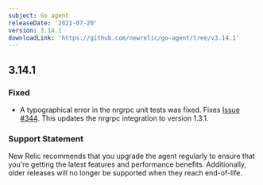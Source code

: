 ```yaml
---
subject: Go agent
releaseDate: '2021-07-20'
version: 3.14.1
downloadLink: 'https://github.com/newrelic/go-agent/tree/v3.14.1'
---
```


## 3.14.1

### Fixed
* A typographical error in the nrgrpc unit tests was fixed. Fixes [Issue #344](https://github.com/newrelic/go-agent/issues/344).
  This updates the nrgrpc integration to version 1.3.1.

### Support Statement
New Relic recommends that you upgrade the agent regularly to ensure that you're getting the latest features and performance benefits. Additionally, older releases will no longer be supported when they reach end-of-life.
